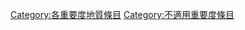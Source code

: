 {{Articles by Importance|topic=地質|project=地質|format=toc}}
{{Wikipedia category}}
{{emptycat}}

[[Category:各重要度地質條目|Category:各重要度地質條目]]
[[Category:不適用重要度條目|Category:不適用重要度條目]]